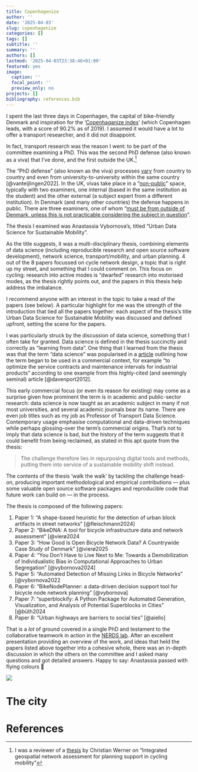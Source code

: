 ```yaml
---
title: Copenhagenize
author: ''
date: '2025-04-03'
slug: copenhagenize
categories: []
tags: []
subtitle: ''
summary: ''
authors: []
lastmod: '2025-04-03T23:38:46+01:00'
featured: yes
image:
  caption: ''
  focal_point: ''
  preview_only: no
projects: []
bibliography: references.bib
---
```


I spent the last three days in Copenhagen, the capital of bike-friendly Denmark and inspiration for the '[Copenhaganize index](https://copenhagenizeindex.eu/)' (which Copenhagen leads, with a score of 90.2% as of 2019).
I assumed it would have a lot to offer a transport researcher, and it did not disappoint.

In fact, transport research was the reason I went: to be part of the committee examining a PhD.
This was the second PhD defense (also known as a viva) that I've done, and the first outside the UK.[^1]

[^1]: I was a reviewer of a [thesis](https://bsky.app/profile/robinlovelace.bsky.social/post/3llxvrb652c2e) by Christian Werner on "Integrated geospatial network assessment for planning support in cycling mobility"

The "PhD defense" (also known as the viva) processes [vary](https://eprints.bournemouth.ac.uk/37508/7/624-Article%20Text-966-1-10-20230112.pdf) from country to country and even from university-to-university within the same country [@vanteijlingen2022].
In the UK, vivas take place in a "[non-public](https://vitae.ac.uk/resource/working-in-research/doctoral-research/the-viva/)" space, typically with two examiners, one internal (based in the same institution as the student) and the other external (a subject expert from a different institution).
In Denmark (and many other countries) the defense happens in public.
There are three examiners, one of whom "[must be from outside of Denmark, unless this is not practicable considering the subject in question](https://www.dtu.dk/english/-/media/dtudk/uddannelse/phd-udannelse/dokumenter/dtus-rules-for-the-phd-programme-may-2023.pdf)".

The thesis I examined was Anastassia Vybornova's, titled "Urban Data Science for Sustainable Mobility".

As the title suggests, it was a multi-disciplinary thesis, combining elements of data science (including reproducible research and open source software development), network science, transport/mobility, and urban planning.
4 out of the 8 papers focussed on cycle network design, a topic that is right up my street, and something that I could comment on.
This focus on cycling: research into active modes is "dwarfed" research into motorised modes, as the thesis rightly points out, and the papers in this thesis help address the imbalance.

I recommend anyone with an interest in the topic to take a read of the papers (see below).
A particular highlight for me was the strength of the introduction that tied all the papers together: each aspect of the thesis's title Urban Data Science for Sustainable Mobility was discussed and defined upfront, setting the scene for the papers.

I was particularly struck by the discussion of data science, something that I often take for granted.
Data science is defined in the thesis succinctly and correctly as "learning from data".
One thing that I learned from the thesis was that the term "data science" was popularised in a [article](https://hbr.org/2012/10/data-scientist-the-sexiest-job-of-the-21st-century) outlining how the term began to be used in a commercial context, for example "to optimize the service contracts and maintenance intervals for industrial products" according to one example from this highly-cited (and seemingly seminal) article [@davenport2012].

This early commercial focus (or even its reason for existing) may come as a surprise given how prominent the term is in academic and public-sector research: data science is now taught as an academic subject in many if not most universities, and several academic journals bear its name.
There are even job titles such as my job as Professor of Transport Data Science.
Contemporary usage emphasise computational and data-driven techniques while perhaps glossing-over the term's commercial origins.
That's not to imply that data science is bad, but the history of the term suggests that it could benefit from being reclaimed, as stated in this apt quote from the thesis:

> The challenge therefore lies in repurposing digital tools and methods, putting them into service of a sustainable mobility shift instead.

The contents of the thesis 'walk the walk' by tackling the challenge head-on, producing important methodological and empirical contributions — plus some valuable open source software packages and reproducible code that future work can build on — in the process.

The thesis is composed of the following papers:

1.  Paper 1: "A shape-based heuristic for the detection of urban block artifacts in street networks" [@fleischmann2024]
2.  Paper 2: "BikeDNA: A tool for bicycle infrastructure data and network assessment" \[@vierø2024
3.  Paper 3: "How Good Is Open Bicycle Network Data? A Countrywide Case Study of Denmark" \[@vierø2025
4.  Paper 4: "You Don’t Have to Live Next to Me: Towards a Demobilization of Individualistic Bias in Computational Approaches to Urban Segregation" [@vybornova2024]
5.  Paper 5: "Automated Detection of Missing Links in Bicycle Networks" \[@vybornova2022
6.  Paper 6: "BikeNodePlanner: a data-driven decision support tool for bicycle node network planning" [@vybornova]
7.  Paper 7: "superblockify: A Python Package for Automated Generation, Visualization, and Analysis of Potential Superblocks in Cities" \[@büth2024
8.  Paper 8: "Urban highways are barriers to social ties" [@aiello]

That is a *lot* of ground covered in a single PhD and testament to the collaborative teamwork in action in the [NERDS lab](https://nerds.itu.dk/).
After an excellent presentation providing an overview of the work, and ideas that held the papers listed above together into a cohesive whole, there was an in-depth discussion in which the others on the committee and I asked many questions and got detailed answers.
Happy to say: Anastassia passed with flying colours 🎉

![](images/paste-2.png)

# The city

# References